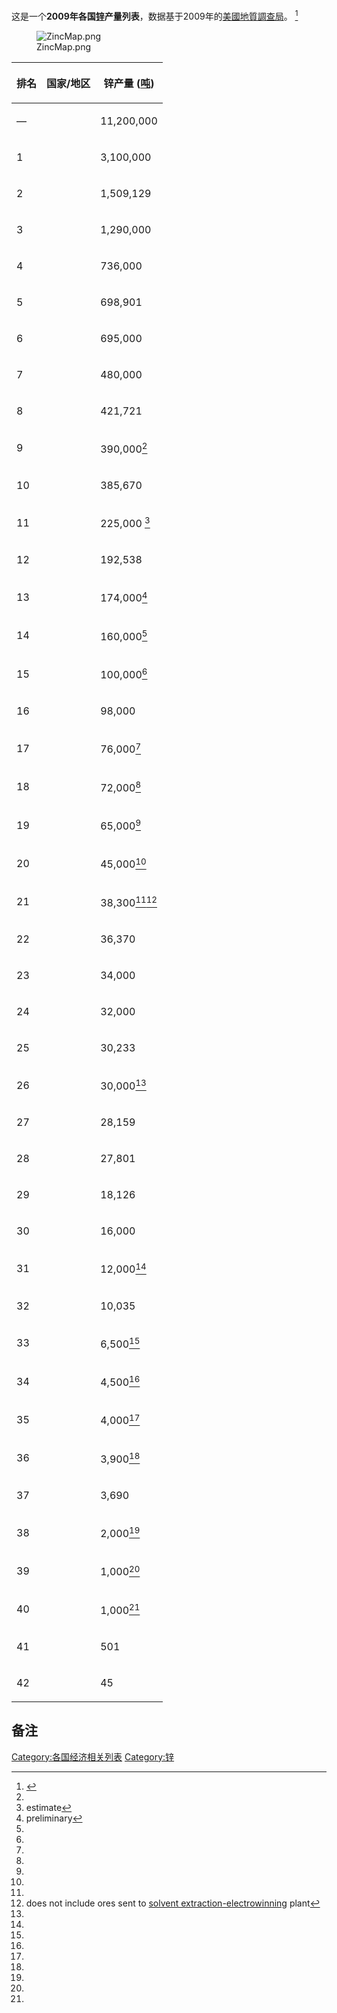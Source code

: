 这是一个'''2009年各国[[锌|锌]]产量列表'''，数据基于2009年的[[美國地質調查局|美國地質調查局]]。 <ref>{{Cite web |url=http://minerals.usgs.gov/minerals/pubs/commodity/zinc/myb1-2006-zinc.pdf |title=Minerals Yearbook 2006 |accessdate=2009-08-06 |archive-date=2018-02-25 |archive-url=https://web.archive.org/web/20180225064857/https://minerals.usgs.gov/minerals/pubs/commodity/zinc/myb1-2006-zinc.pdf |dead-url=no }}</ref>

[[Image:ZincMap.png|thumb]]

{| class="wikitable sortable"			
|- bgcolor="#ececec"		
! 排名 !! 国家/地区 !! 锌产量 ([[吨|吨]])
|-			
|—|| {{noflag|地球}} ||align="left"| 11,200,000
|-			
|1||	{{flag|China}} ||align="left"| 3,100,000
|-			
|2||	{{flag|Peru}} ||align="left"| 1,509,129
|-			
|3||	{{flag|Australia}} ||align="left"| 1,290,000
|-			
|4||	{{flag|United States}} ||align="left"| 736,000
|-			
|5||	{{flag|Canada}} ||align="left"| 698,901
|-
|6||	{{flag|India}} ||align="left"| 695,000
|-
|7||	{{flag|Kazakhstan}} ||align="left"| 480,000
|-			
|8||	{{flag|Bolivia}} ||align="left"| 421,721
|-			
|9||	{{flag|Mexico}} ||align="left"| 390,000<ref name=e/>
|-			
|10||	{{flag|Ireland}}||align="left"|	385,670
|-			
|11||	{{flag|Russia}} ||align="left"| 225,000 <ref name=e>estimate</ref>
|-			
|12||	{{flag|Sweden}} ||align="left"| 192,538
|-			
|13||	{{flag|Brazil}} ||align="left"| 174,000<ref name=p>preliminary</ref>
|-			
|14||	{{flag|Saudi Arabia}} ||align="left"| 160,000<ref name=e/>
|-			
|15||	{{flag|Poland}} ||align="left"| 100,000<ref name=e/>
|-			
|16||	{{flag|Morocco}} ||align="left"| 98,000
|-			
|17||	{{flag|Turkey}} ||align="left"| 76,000<ref name=e/>
|-			
|18||	{{flag|Mongolia}} ||align="left"| 72,000<ref name=e/>
|-			
|19||	{{flag|North Korea}} ||align="left"| 65,000<ref name=e/>
|-						
|20||	{{flag|Vietnam}} ||align="left"| 45,000<ref name=e/>
|-			
|21||	{{flag|Namibia}} ||align="left"| 38,300<ref name=e/><ref>does not include ores sent to [[solvent_extraction-electrowinning|solvent extraction-electrowinning]] plant</ref>
|-			
|22||	{{flag|Honduras}} ||align="left"| 36,370
|-			
|23||	{{flag|Thailand}} ||align="left"| 34,000
|-			
|24||	{{flag|Macedonia}} ||align="left"| 32,000
|-			
|25||	{{flag|Finland}} ||align="left"| 30,233
|-			
|26||	{{flag|Argentina}} ||align="left"| 30,000<ref name=e/>
|-			
|27||	{{flag|South Africa}} ||align="left"| 28,159
|-			
|28||	{{flag|Chile}} ||align="left"| 27,801
|-			
|29||	{{flag|Greece}} ||align="left"| 18,126
|-			
|30||	{{flag|刚果（金）}} ||align="left"| 16,000
|-			
|31||	{{flag|Bulgaria}} ||align="left"| 12,000<ref name=e/>
|-			
|32||	{{flag|Philippines}} ||align="left"| 10,035
|-			
|33||	{{flag|Spain}} ||align="left"| 6,500<ref name=e/>
|-			
|34||	{{flag|Iran}} ||align="left"| 4,500<ref name=e/>
|-			
|35||	{{flag|南韓}} ||align="left"| 4,000<ref name=e/>
|-			
|36||	{{flag|Armenia}} ||align="left"| 3,900<ref name=e/>
|-			
|37||	{{flag|Kosovo}} ||align="left"| 3,690
|-
|38||	{{flag|Bosnia and Herzegovina}} ||align="left"| 2,000<ref name=e/>
|-
|39||	{{flag|Laos}} ||align="left"| 1,000<ref name=e/>
|-
|40||	{{flag|Serbia}} ||align="left"| 1,000<ref name=e/>
|-
|41||	{{flag|Portugal}} ||align="left"| 501
|-
|42||	{{flag|Myanmar}} ||align="left"| 45
|}

== 备注 ==
{{Reflist}}	

{{各国列表}}

[[Category:各国经济相关列表|Category:各国经济相关列表]]
[[Category:锌|Category:锌]]